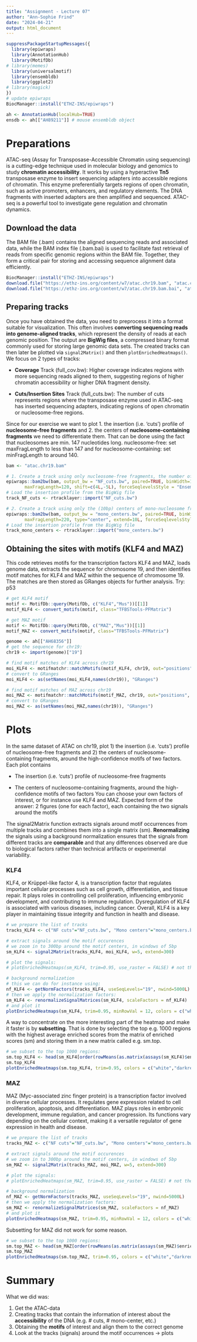 ```yaml
---
title: "Assignment - Lecture 07"
author: "Ann-Sophie Frind"
date: "2024-04-21"
output: html_document
---
```


```r
suppressPackageStartupMessages({
  library(epiwraps)
  library(AnnotationHub)
  library(MotifDb)
# library(memes)
  library(universalmotif)
  library(ensembldb)
  library(ggplot2)
# library(magick)
})
# update epiwraps
BiocManager::install("ETHZ-INS/epiwraps")

ah <- AnnotationHub(localHub=TRUE)
ensdb <- ah[["AH89211"]] # mouse ensembldb object
```

# Preparations

ATAC-seq (Assay for Transposase-Accessible Chromatin using sequencing) is a cutting-edge technique used in molecular biology and genomics to study **chromatin accessibility**. It works by using a hyperactive **Tn5** transposase enzyme to insert sequencing adapters into accessible regions of chromatin. This enzyme preferentially targets regions of open chromatin, such as active promoters, enhancers, and regulatory elements. The DNA fragments with inserted adapters are then amplified and sequenced. ATAC-seq is a powerful tool to investigate gene regulation and chromatin dynamics.

## Download the data

The BAM file (.bam) contains the aligned sequencing reads and associated data, while the BAM index file (.bam.bai) is used to facilitate fast retrieval of reads from specific genomic regions within the BAM file. Together, they form a critical pair for storing and accessing sequence alignment data efficiently.

```r
BiocManager::install("ETHZ-INS/epiwraps")
download.file("https://ethz-ins.org/content/w7/atac.chr19.bam", "atac.chr19.bam")
download.file("https://ethz-ins.org/content/w7/atac.chr19.bam.bai", "atac.chr19.bam.bai")
```

## Preparing tracks

Once you have obtained the data, you need to preprocess it into a format suitable for visualization. This often involves **converting sequencing reads into genome-aligned tracks**, which represent the density of reads at each genomic position. The output are **BigWig files**, a compressed binary format commonly used for storing large genomic data sets. The created tracks can then later be plotted via `signal2Matrix()` and then `plotEnrichedHeatmaps()`. We focus on 2 types of tracks:

-   **Coverage** Track (full_cov.bw): Higher coverage indicates regions with more sequencing reads aligned to them, suggesting regions of higher chromatin accessibility or higher DNA fragment density.

-   **Cuts/Insertion Sites** Track (full_cuts.bw): The number of cuts represents regions where the transposase enzyme used in ATAC-seq has inserted sequencing adapters, indicating regions of open chromatin or nucleosome-free regions.

Since for our exercise we want to plot 1. the insertion (i.e. ‘cuts’) profile of **nucleosome-free fragments** and 2. the centers of **nucleosome-containing fragments** we need to differentiate them. That can be done using the fact that nucleosomes are min. 147 nucleotides long. nucleosome-free: set maxFragLength to less than 147 and for nucleosome-containing: set minFragLength to around 140.

```r
bam <- "atac.chr19.bam"

# 1. Create a track using only nucleosome-free fragments, the number of cuts/insertion sites at each position
epiwraps::bam2bw(bam, output_bw = "NF_cuts.bw", paired=TRUE, binWidth=1L, type="ends", extend=2L, minFragLength=30, 
       maxFragLength=120, shift=c(4L,-5L), forceSeqlevelsStyle = "Ensembl")
# Load the insertion profile from the BigWig file
track_NF_cuts <- rtracklayer::import("NF_cuts.bw")

# 2. Create a track using only the (10bp) centers of mono-nucleosome fragments. Center and extend is to get rid of junk.
epiwraps::bam2bw(bam, output_bw = "mono_centers.bw", paired=TRUE, binWidth=5L, minFragLength=140, shift=c(4L,-5L), 
       maxFragLength=220, type="center", extend=10L, forceSeqlevelsStyle = "Ensembl")
# Load the insertion profile from the BigWig file
track_mono_centers <- rtracklayer::import("mono_centers.bw")
```

## Obtaining the sites with motifs (KLF4 and MAZ)

This code retrieves motifs for the transcription factors KLF4 and MAZ, loads genome data, extracts the sequence for chromosome 19, and then identifies motif matches for KLF4 and MAZ within the sequence of chromosome 19. The matches are then stored as GRanges objects for further analysis.
Try: p53

```r
# get KLF4 motif
motif <- MotifDb::query(MotifDb, c("KLF4","Mus"))[[1]]
motif_KLF4 <- convert_motifs(motif, class="TFBSTools-PFMatrix")

# get MAZ motif
motif <- MotifDb::query(MotifDb, c("MAZ","Mus"))[[1]]
motif_MAZ <- convert_motifs(motif, class="TFBSTools-PFMatrix")

genome <- ah[["AH68356"]]
# get the sequence for chr19:
chr19 <- import(genome)["19"]

# find motif matches of KLF4 across chr19
moi_KLF4 <- motifmatchr::matchMotifs(motif_KLF4, chr19, out="positions", p.cutoff=1e-5)[[1]]
# convert to GRanges
moi_KLF4 <- as(setNames(moi_KLF4,names(chr19)), "GRanges")

# find motif matches of MAZ across chr19
moi_MAZ <- motifmatchr::matchMotifs(motif_MAZ, chr19, out="positions", p.cutoff=1e-5)[[1]]
# convert to GRanges
moi_MAZ <- as(setNames(moi_MAZ,names(chr19)), "GRanges")
```

# Plots

In the same dataset of ATAC on chr19, plot 1) the insertion (i.e. ‘cuts’) profile of nucleosome-free fragments and 2) the centers of nucleosome-containing fragments, around the high-confidence motifs of two factors. Each plot contains

-   The insertion (i.e. ‘cuts’) profile of nucleosome-free fragments

-   The centers of nucleosome-containing fragments, around the high-confidence motifs of two factors You can choose your own factors of interest, or for instance use KLF4 and MAZ. Expected form of the answer: 2 figures (one for each factor), each containing the two signals around the motifs

The signal2Matrix function extracts signals around motif occurrences from multiple tracks and combines them into a single matrix (sm). **Renormalizing** the signals using a background normalization ensures that the signals from different tracks are **comparable** and that any differences observed are due to biological factors rather than technical artifacts or experimental variability.

### KLF4

KLF4, or Krüppel-like factor 4, is a transcription factor that regulates important cellular processes such as cell growth, differentiation, and tissue repair. It plays roles in controlling cell proliferation, influencing embryonic development, and contributing to immune regulation. Dysregulation of KLF4 is associated with various diseases, including cancer. Overall, KLF4 is a key player in maintaining tissue integrity and function in health and disease.

```r
# we prepare the list of tracks
tracks_KLF4 <- c("NF cuts"="NF_cuts.bw", "Mono centers"="mono_centers.bw")

# extract signals around the motif occurences
# we zoom in to 300bp around the motif centers, in windows of 5bp
sm_KLF4 <- signal2Matrix(tracks_KLF4, moi_KLF4, w=5, extend=300)

# plot the signals:
# plotEnrichedHeatmaps(sm_KLF4, trim=0.95, use_raster = FALSE) # not the proper way

# background normalization
# this we can do for instance using:
nf_KLF4 <- getNormFactors(tracks_KLF4, useSeqLevels="19", nwind=5000L)
# then we apply the normalization factors:
sm_KLF4 <- renormalizeSignalMatrices(sm_KLF4, scaleFactors = nf_KLF4)
# and plot it
plotEnrichedHeatmaps(sm_KLF4, trim=0.95, minRowVal = 12, colors = c("white","darkred"), use_raster = FALSE)
```
A way to concentrate on the more interesting part of the heatmap and make it faster is by **subsetting**. That is done by selecting the top e.g. 1000 regions with the highest average enriched scores from the matrix of enriched scores (sm) and storing them in a new matrix called e.g. sm.top.

```r
# we subset to the top 1000 regions:
sm.top_KLF4 <- head(sm_KLF4[order(rowMeans(as.matrix(assays(sm_KLF4)$enriched_score))),], 1000)
sm.top_KLF4
plotEnrichedHeatmaps(sm.top_KLF4, trim=0.95, colors = c("white","darkred"), use_raster = FALSE) # delete minRowVal = 12, 
```

### MAZ

MAZ (Myc-associated zinc finger protein) is a transcription factor involved in diverse cellular processes. It regulates gene expression related to cell proliferation, apoptosis, and differentiation. MAZ plays roles in embryonic development, immune regulation, and cancer progression. Its functions vary depending on the cellular context, making it a versatile regulator of gene expression in health and disease.

```r
# we prepare the list of tracks
tracks_MAZ <- c("NF cuts"="NF_cuts.bw", "Mono centers"="mono_centers.bw")

# extract signals around the motif occurences
# we zoom in to 300bp around the motif centers, in windows of 5bp
sm_MAZ <- signal2Matrix(tracks_MAZ, moi_MAZ, w=5, extend=300)

# plot the signals:
# plotEnrichedHeatmaps(sm_MAZ, trim=0.95, use_raster = FALSE) # not the proper way

# background normalization
nf_MAZ <- getNormFactors(tracks_MAZ, useSeqLevels="19", nwind=5000L)
# then we apply the normalization factors:
sm_MAZ <- renormalizeSignalMatrices(sm_MAZ, scaleFactors = nf_MAZ)
# and plot it
plotEnrichedHeatmaps(sm_MAZ, trim=0.95, minRowVal = 12, colors = c("white","darkred"), use_raster = FALSE)
```
Subsetting for MAZ did not work for some reason. 
```r
# we subset to the top 1000 regions:
sm.top_MAZ <- head(sm_MAZ[order(rowMeans(as.matrix(assays(sm_MAZ)$enriched_score))),], 1000)
sm.top_MAZ
plotEnrichedHeatmaps(sm.top_MAZ, trim=0.95, colors = c("white","darkred"), use_raster = FALSE) # delete minRowVal = 12, 
```
# Summary

What we did was:\

1.  Get the ATAC-data
2.  Creating tracks that contain the information of interest about the **accessibility** of the DNA (e.g. \# cuts, \# mono-center, etc.)
3.  Obtaining the **motifs** of interest and align them to the correct genome
4.  Look at the tracks (signals) around the motif occurrences → plots
